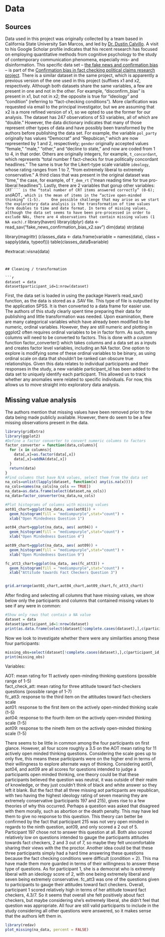 # Data 

## Sources
Data used in this project was originally collected by a team based in California State University San Marcos, and led by [Dr. Dustin Calvillo](https://scholar.google.com/citations?user=PxQ8_zEAAAAJ&hl=en&oi=ao). A visit to his Google Scholar profile indicates that his recent research has focused on employing quantitative methods from cognitive psychology to the study of contemporary communication phenomena, especially mis- and disinformation.
    This specific data set – [the fake news and confirmation bias](https://osf.io/fqncj) – is part of the [Confirmation bias in fact checking political claims research project](https://osf.io/e6jy4/). There is a similar dataset in the same project, which is apparently a previous version of the one used in this project (suffixes x1 and x2, respectively. Although both datasets share the same variables, a few are present in one and not in the other. For example, “disconfirm_bias” is present in x1, but not in x2; the opposite is true for “ideology” and “condition” (referring to “fact-checking conditions”). More clarification was requested via email to the principal investigator, but we are assuming that x2 is a more refined version of x1, so we opted to use the former for our analysis.
    The dataset has 247 observations of 53 variables, all of which are “double.” However, the data dictionary indicates that many of those represent other types of data and have possibly been transformed by the authors before publishing the data set. For example, the variable ```pol_party``` originally has values “Democrat” and “Repubican,” which are now represented by 1 and 2, respectively; ```gender``` originally accepted values “female,” “male,” “other,” and “decline to state,” and now are coded from 1 to 4, in that order. Others are originally integers, for example, ```t_concordant```, which represents “total number f fact-checks for true politically concordant headlines.” The same is true for the Likert-type scale variable ```ideology```, whose rating ranges from 1 to 7, “from extremely liberal to extremely conservative.” A third class that was present in the original dataset was “time,” the case, for example, of ```T_dem_rt``` (“mean reading time for true pro-liberal headlines”). Lastly, there are 2 variables that gorup other variables: ```CRT```` is the “total number of CRT items answered correctly” (0-6); and ```AOT```, which is the mean of items in the “active open-minded thinking” (1-5).
    One possible challenge that may arise as we start the exploratory data analysis is the transformation of time values form doubles to time and date format. In terms of missing values, although the data set seems to have been pre-processed in order to exclude NAs, there are 4 observations that contain missing values (1 NA each).
```r
library(haven)
library(dplyr)
data <- read_sav("fake_news_confirmation_bias_x2.sav")
dim(data)
str(data)

library(magrittr)
(classes_data <- data.frame(variable = names(data),
           class = sapply(data, typeof)))
table(classes_data$variable)

#extracat::visna(data)
```


## Cleaning / transformation

```r
dataset = data
dataset$participant_id=1:nrow(dataset)
```

First, the data set is loaded in using the package Haven's read_sav() function, as the data is stored as a .SAV file. This type of file is outputted by the application SPSS. It is then converted to a data frame for easier use. The authors of this study clearly spent time preparing their data for publishing and little transformation was needed. Upon examination, there are many categorical variables which have already been modified to be numeric, ordinal variables. However, they are still numeric and plotting in ggplot2 often requires ordinal variables to be in factor form. As such, many columns will need to be converted to factors. This is done with a custom function factor_converter() which takes columns and a data set as a inputs and creates factor level variables, including an NA factor. One option to explore is modifying some of these ordinal variables to be binary, as using ordinal scale on data that shouldn't be ranked can obscure true relationships. Given this data relates to individual participants and their responses in the study, a new variable participant_id has been added to the data set to uniquely identify each participant. This allowed us to track whether any anomalies were related to specific individuals. For now, this allows us to move straight into exploratory data analysis. 


## Missing value analysis
The authors mention that missing values have been removed prior to the data being made publicly available. However, there do seem to be a few missing observations present in the data. 

```r
library(gridExtra)
library(ggplot2)
#Define a factor converter to convert numeric columns to factors
factor_converter = function(data,columns){
  for (x in columns){
    data[,x]=as.factor(data[,x])
    data[,x]=addNA(data[,x])
  }
  return(data)
}
#Find columns that have N/A values, select them from the data set
na_cols=unlist(lapply(dataset, function(x) any(is.na(x))))
na_cols=names(na_cols[na_cols == TRUE])
na_data=as.data.frame(select(dataset,na_cols))
na_data=factor_converter(na_data,na_cols)

#Plot histograms of columns with missing values
aot01_chart=ggplot(na_data, aes(aot01)) +
  geom_histogram(fill = "mediumpurple",stat="count") +             
  xlab("Open Mindedness Question 1")

aot04_chart=ggplot(na_data, aes( aot04)) +
  geom_histogram(fill = "mediumpurple",stat="count") +             
  xlab("Open Mindedness Question 4")

aot09_chart=ggplot(na_data, aes( aot09)) +
  geom_histogram(fill = "mediumpurple",stat="count") +             
  xlab("Open Mindedness Question 9")

fc_att3_chart=ggplot(na_data, aes(fc_att3)) +
  geom_histogram(fill = "mediumpurple",stat="count") +             
  xlab("Attitude towards Fact Checkers Question 3")


grid.arrange(aot01_chart,aot04_chart,aot09_chart,fc_att3_chart)
```


After finding and selecting all columns that have missing values, we show below only the participants and columns that contained missing values to see if any were in common: 
```r
#Show only rows that contain a NA value
dataset = data
dataset$participant_id=1:nrow(dataset)
print(as.data.frame(select(dataset[!complete.cases(dataset),],c(participant_id,na_cols))))
```

Now we look to investigate whether there were any similarities among these four participants:
```r
missing_obs=select(dataset[!complete.cases(dataset),],c(participant_id,na_cols,'gender', 'pol_party', 'ideology', 'condition','age',  'AOT'))
print(missing_obs)
```

Variables:

AOT: mean rating for 11 actively open-minding thinking questions (possible range of 1-5)\
fact_check_att: mean rating for three attitude toward fact-checkers questions (possible range of 1-7)\
fc_att3: response to the third item on the attitudes toward fact-checkers scale\
aot01: response to the first item on the actively open-minded thinking scale (1-5)\
aot04: response to the fourth item on the actively open-minded thinking scale (1-5)\
aot09: response to the nineth item on the actively open-minded thinking scale (1-5)\

There seems to be little in common among the four participants on first glance. However, all four score roughly a 3.5 on the AOT mean rating for 11 actively open minded thinking questions. Considering the scale goes up to only five, this means these participants were on the higher end in terms of their willingness to explore alternate ways of thinking. Considering aot01, aot04, and aot09 are all scores for questions intended to judge a participants open minded thinking, one theory could be that these participants believed the question was neutral, it was outside of their realm of knowledge, or they just couldn't think of black and white answer so they left it blank. But the fact that all three missing aot particpants are republican, with two having the highest ideology rating of seven meaning they are extremely conservative (participants 197 and 215), gives rise to a few theories of why this occurred. Perhaps a question was asked that disagreed with them morally, such as abortion or the death penalty. This may have led them to give no response to this question. This theory can better be confirmed by the fact that participant 215 was not very open minded in regards to the ninth question, aot09, and only scored a 2 out of 5. Participant 197 chose not to answer this question at all. Both also scored relatively low on questions intended to gauge the participants attitudes towards fact checkers, 2 and 3 out of 7, so maybe they felt uncomfortable sharing their views with the the proctor. Another idea could be that these three participants simply had a hard time answering these questions because the fact checking conditions were difficult (condition = 2). This ma have made them more guarded in terms of their willingness to answer these type of questions. As for participant 1, she is a democrat who is extremely liberal with an ideology score of 2, with one being extremely liberal and seven being extremely conservative. fc_att3 was one of the questions given to participants to gauge their attitudes toward fact checkers. Overall, participant 1 scored relatively high in terms of her attitude toward fact checkers, 4.3/7. So it seems that overall she felt positively about fact checkers, but maybe considering she's extremely liberal, she didn't feel that question was appropriate. All four are still valid participants to include in the study considering all other questions were answered, so it makes sense that the authors left them in.

```r
library(redav)
plot_missing(na_data, percent = FALSE)
```

